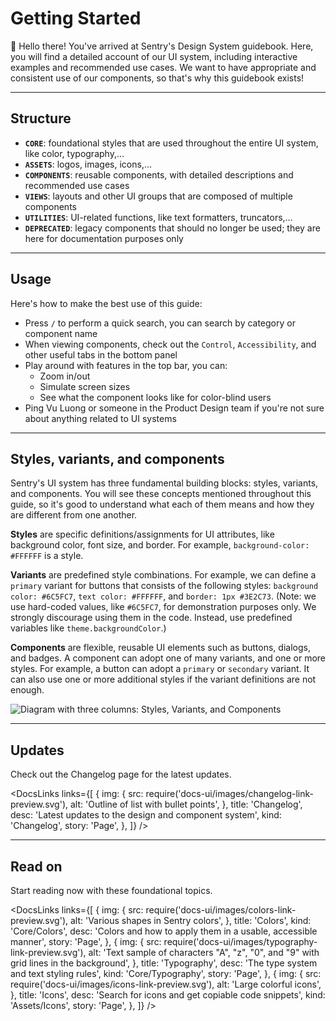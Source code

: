 
<Meta title="Getting Started" />

# Getting Started

👋 Hello there! You've arrived at Sentry's Design System guidebook. Here, you will find a detailed account of our UI system, including interactive examples and recommended use cases. We want to have appropriate and consistent use of our components, so that's why this guidebook exists!

---

## Structure

- **`CORE`**: foundational styles that are used throughout the entire UI system, like color, typography,…
- **`ASSETS`**: logos, images, icons,…
- **`COMPONENTS`**: reusable components, with detailed descriptions and recommended use cases
- **`VIEWS`**: layouts and other UI groups that are composed of multiple components
- **`UTILITIES`**: UI-related functions, like text formatters, truncators,…
- **`DEPRECATED`**: legacy components that should no longer be used; they are here for documentation purposes only

---

## Usage

Here's how to make the best use of this guide:

- Press `/` to perform a quick search, you can search by category or component name
- When viewing components, check out the `Control`, `Accessibility`, and other useful tabs in the bottom panel
- Play around with features in the top bar, you can:
  - Zoom in/out
  - Simulate screen sizes
  - See what the component looks like for color-blind users
- Ping Vu Luong or someone in the Product Design team if you're not sure about anything related to UI systems

---

## Styles, variants, and components

Sentry's UI system has three fundamental building blocks: styles, variants, and components. You will see these concepts mentioned throughout this guide, so it's good to understand what each of them means and how they are different from one another.

**Styles** are specific definitions/assignments for UI attributes, like background color, font size, and border. For example, `background-color: #FFFFFF` is a style.

**Variants** are predefined style combinations. For example, we can define a `primary` variant for buttons that consists of the following styles: `background color: #6C5FC7`, `text color: #FFFFFF`, and `border: 1px #3E2C73`. (Note: we use hard-coded values, like `#6C5FC7`, for demonstration purposes only. We strongly discourage using them in the code. Instead, use predefined variables like `theme.backgroundColor`.)

**Components** are flexible, reusable UI elements such as buttons, dialogs, and badges. A component can adopt one of many variants, and one or more styles. For example, a button can adopt a `primary` or `secondary` variant. It can also use one or more additional styles if the variant definitions are not enough.

<img
  src={StylesVariantsComponents}
  alt="Diagram with three columns: Styles, Variants, and Components"
/>

---

## Updates

Check out the Changelog page for the latest updates.

<DocsLinks
  links={[
    {
      img: {
        src: require('docs-ui/images/changelog-link-preview.svg'),
        alt: 'Outline of list with bullet points',
      },
      title: 'Changelog',
      desc: 'Latest updates to the design and component system',
      kind: 'Changelog',
      story: 'Page',
    },
  ]}
/>

---

<h2 className="hide-from-toc">Read on</h2>

Start reading now with these foundational topics.

<DocsLinks
  links={[
    {
      img: {
        src: require('docs-ui/images/colors-link-preview.svg'),
        alt: 'Various shapes in Sentry colors',
      },
      title: 'Colors',
      kind: 'Core/Colors',
      desc: 'Colors and how to apply them in a usable, accessible manner',
      story: 'Page',
    },
    {
      img: {
        src: require('docs-ui/images/typography-link-preview.svg'),
        alt: 'Text sample of characters "A", "z", "0", and "9" with grid lines in the background',
      },
      title: 'Typography',
      desc: 'The type system and text styling rules',
      kind: 'Core/Typography',
      story: 'Page',
    },
    {
      img: {
        src: require('docs-ui/images/icons-link-preview.svg'),
        alt: 'Large colorful icons',
      },
      title: 'Icons',
      desc: 'Search for icons and get copiable code snippets',
      kind: 'Assets/Icons',
      story: 'Page',
    },
  ]}
/>
